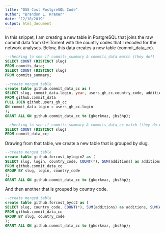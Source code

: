 ```yaml
---
title: "OSS Cost PostgreSQL Code"
author: "Brandon L. Kramer"
date: "12/18/2019"
output: html_document
---
```


In this snippet, I am creating a new table in PostgreSQL that joins the raw commit data from GH Torrent with the country codes that I recoded for the network analyses. Below, this data creates a new table (commit_data_cc). 

```sql
--checking to see if commits_summary & commits_data match (they do!)
SELECT COUNT (DISTINCT slug)
FROM commits_data;
SELECT COUNT (DISTINCT slug)
FROM commits_summary; 
```

```sql
--create merged table 
create table github.commit_data_cc as (
SELECT slug, commit_data.login, year, users_gh_cc.country_code, additions, deletions, (additions + deletions) AS add_lines, (additions - deletions) AS sub_lines
FROM github.commit_data
FULL JOIN github.users_gh_cc
ON commit_data.login = users_gh_cc.login
);
GRANT ALL ON github.commit_data_cc to {gkorkmaz, jbs3hp};  
```

```sql
--checking to see if commits_summary & commits_data_cc match (they do not bc valid cc's reduces distinct logins)
SELECT COUNT (DISTINCT slug)
FROM commit_data_cc; 
```

Drawing from that table, we create a new table that is grouped by slug. 

```sql
--create merged table 
create table github.forcost_bylogin2 as (
SELECT slug, login, country_code, COUNT(*), SUM(additions) as additions, SUM(deletions) as deletions
FROM github.commit_data_cc
GROUP BY slug, login, country_code
);
GRANT ALL ON github.commit_data_cc to {gkorkmaz, jbs3hp}; 
```

And then another that is grouped by country code. 

```sql
--create merged table 
create table github.forcost_bycc2 as (
SELECT slug, country_code, COUNT(*), SUM(additions) as additions, SUM(deletions) as deletions
FROM github.commit_data_cc
GROUP BY slug, country_code
); 
GRANT ALL ON github.commit_data_cc to {gkorkmaz, jbs3hp}; 
```






